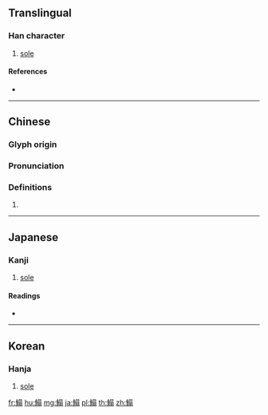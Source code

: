 {{character info/new}}
{{also|鳎}}
==Translingual==

===Han character===
{{Han char|rn=195|rad=魚|as=10|sn=21|four=26327|canj=NFASM}}

# [[sole]]

====References====
* {{Han ref|kx=1476.060|dkj=46388|dj=2007.310|hdz=74706.050|uh=9C28|ud=39976|bh=F6AE|bd=63150}}

----

==Chinese==
{{zh-forms|s=鳎}}

===Glyph origin===
{{Han etym}}

===Pronunciation===
{{zh-pron
|m=tǎ
|c=taap3,taat3
|h=pfs=
|md=
|mn=
|w=
|mc=y
|oc=y
|cat=
}}

===Definitions===
{{zh-hanzi}}

# {{rfdef|lang=zh}}

----

==Japanese==

===Kanji===
{{ja-kanji|grade=|rs=魚10}}

# [[sole]]

====Readings====
* {{ja-readings|on=[[ちょう]] (chō), [[とう]] (tō)|kun=[[かれい]] (karei)}}

----

==Korean==

===Hanja===
{{ko-hanja|hangeul=탑|eumhun=|rv=tap|mr=t'ap|y=thap}}

# [[sole]]

[[fr:鰨]]
[[hu:鰨]]
[[mg:鰨]]
[[ja:鰨]]
[[pl:鰨]]
[[th:鰨]]
[[zh:鰨]]